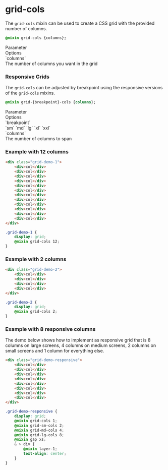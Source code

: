 
<Meta title="Docs/Developers/Mixins/Grid/grid-cols"/>

# grid-cols

The `grid-cols` mixin can be used to create a CSS grid with the provided number of columns. 

```css
@mixin grid-cols {columns};
```

<div className="table margin-bottom">
    <div>
        <div>Parameter</div>
        <div>Options</div>
    </div>
    <div>
        <div>`columns`</div>
        <div>The number of columns you want in the grid</div>
    </div>
</div>

### Responsive Grids

The `grid-cols` can be adjusted by breakpoint using the responsive versions of the `grid-cols` mixins.

```css
@mixin grid-{breakpoint}-cols {columns};
```

<div className="table margin-bottom">
    <div>
        <div>Parameter</div>
        <div>Options</div>
    </div>
    <div>
        <div>`breakpoint`</div>
        <div>`sm` `md` `lg` `xl` `xxl`</div>
    </div>
    <div>
        <div>`columns`</div>
        <div>The number of columns to span</div>
    </div>
</div>

### Example with 12 columns

<Story of={GridStories.TwelveColumns}/>

```html
<div class="grid-demo-1">
    <div>col</div>
    <div>col</div>
    <div>col</div>
    <div>col</div>
    <div>col</div>
    <div>col</div>
    <div>col</div>
    <div>col</div>
    <div>col</div>
    <div>col</div>
    <div>col</div>
    <div>col</div>
</div>
```

```css
.grid-demo-1 {
    display: grid;
    @mixin grid-cols 12;
}
```

### Example with 2 columns

<Story of={GridStories.TwoColumns}/>

```html
<div class="grid-demo-2">
    <div>col</div>
    <div>col</div>
    <div>col</div>
    <div>col</div>
</div>
```

```css
.grid-demo-2 {
    display: grid;
    @mixin grid-cols 2;
}
```

### Example with 8 responsive columns

The demo below shows how to implement as responsive grid that is 8 columns on large screens, 4 columns on medium screens, 2 columns on small screens and 1 column for everything else.

<Story of={GridStories.ResponsiveColumns}/>

```html
<div class="grid-demo-responsive">
    <div>col</div>
    <div>col</div>
    <div>col</div>
    <div>col</div>
    <div>col</div>
    <div>col</div>
    <div>col</div>
    <div>col</div>
</div>
```

```css
.grid-demo-responsive {
    display: grid;
    @mixin grid-cols 1;
    @mixin grid-sm-cols 2;
    @mixin grid-md-cols 4;
    @mixin grid-lg-cols 8;
    @mixin gap xs;
    & > div {
        @mixin layer-1;
        text-align: center;
    }
}
```
